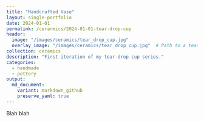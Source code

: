 ```yaml
---
title: "Handcrafted Vase"
layout: single-portfolio
date: 2024-01-01
permalink: /cerarmics/2024-01-01-tear-drop-cup
header:
  image: "/images/ceramics/tear_drop_cup.jpg"
  overlay_image: "/images/ceramics/tear_drop_cup.jpg"  # Path to a teaser image used in listings
collection: ceramics
description: "First iteration of my tear-drop cup series."
categories:
  - handmade
  - pottery
output:
  md_document:
    variant: markdown_github
    preserve_yaml: true
---
```




Blah blah
